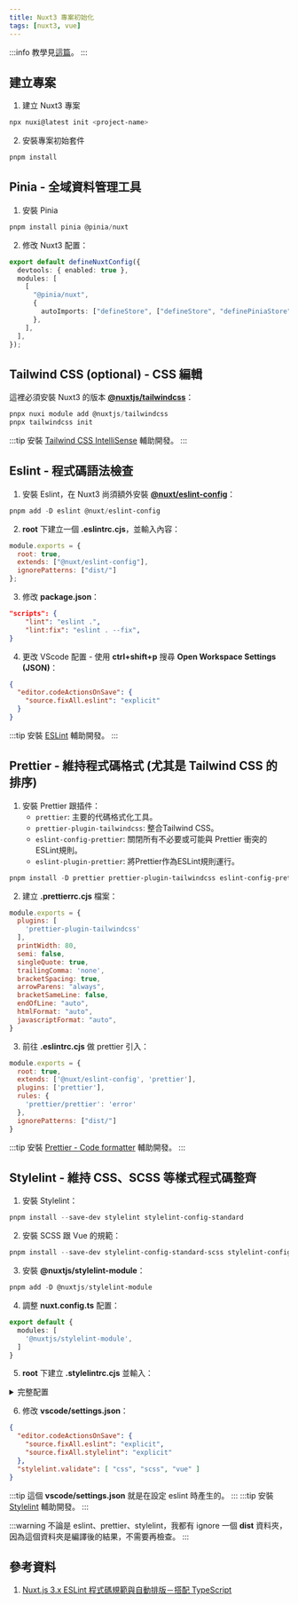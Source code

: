 ```yaml
---
title: Nuxt3 專案初始化
tags: [nuxt3, vue]
---
```

:::info
教學見[這篇](../../筆記本/Vue/05-nuxt.mdx)。
:::

## 建立專案
1. 建立 Nuxt3 專案
```powershell
npx nuxi@latest init <project-name>
```
2. 安裝專案初始套件
```powershell
pnpm install
```

## Pinia - 全域資料管理工具
1. 安裝 Pinia
```powershell
pnpm install pinia @pinia/nuxt
```
2. 修改 Nuxt3 配置：
```ts title='nuxt.config.ts'
export default defineNuxtConfig({
  devtools: { enabled: true },
  modules: [
    [
      "@pinia/nuxt",
      {
        autoImports: ["defineStore", ["defineStore", "definePiniaStore"]],
      },
    ],
  ],
});
```

## Tailwind CSS (optional) - CSS 編輯
這裡必須安裝 Nuxt3 的版本 [**@nuxtjs/tailwindcss**](https://tailwindcss.com/docs/guides/nuxtjs#modules)：
```powershell
pnpx nuxi module add @nuxtjs/tailwindcss
pnpx tailwindcss init
```
:::tip
安裝 [Tailwind CSS IntelliSense](https://marketplace.visualstudio.com/items?itemName=bradlc.vscode-tailwindcss) 輔助開發。
:::

## Eslint - 程式碼語法檢查
1. 安裝 Eslint，在 Nuxt3 尚須額外安裝 [**@nuxt/eslint-config**](https://nuxt.com/docs/guide/concepts/code-style#eslint)：
```powershell
pnpm add -D eslint @nuxt/eslint-config
```
2. **root** 下建立一個 **.eslintrc.cjs**，並輸入內容：
```js title='.eslintrc.cjs'
module.exports = {
  root: true,
  extends: ["@nuxt/eslint-config"],
  ignorePatterns: ["dist/"]
};
```
3. 修改 **package.json**：
```json
"scripts": {
    "lint": "eslint .",
    "lint:fix": "eslint . --fix",
}
```
4. 更改 VScode 配置 - 使用 **ctrl+shift+p** 搜尋 **Open Workspace Settings (JSON)**：
```json
{
  "editor.codeActionsOnSave": {
    "source.fixAll.eslint": "explicit"
  }
}
```
:::tip
安裝 [ESLint](https://marketplace.visualstudio.com/items?itemName=dbaeumer.vscode-eslint) 輔助開發。
:::

## Prettier - 維持程式碼格式 (尤其是 Tailwind CSS 的排序)
1. 安裝 Prettier 跟插件：
    * `prettier`: 主要的代碼格式化工具。
    * `prettier-plugin-tailwindcss`: 整合Tailwind CSS。
    * `eslint-config-prettier`: 關閉所有不必要或可能與 Prettier 衝突的ESLint規則。
    * `eslint-plugin-prettier`: 將Prettier作為ESLint規則運行。
```powershell
pnpm install -D prettier prettier-plugin-tailwindcss eslint-config-prettier eslint-plugin-prettier
```
2. 建立 **.prettierrc.cjs** 檔案：
```js
module.exports = {
  plugins: [
    'prettier-plugin-tailwindcss'
  ],
  printWidth: 80,
  semi: false,
  singleQuote: true,
  trailingComma: 'none',
  bracketSpacing: true,
  arrowParens: "always",
  bracketSameLine: false,
  endOfLine: "auto",
  htmlFormat: "auto",
  javascriptFormat: "auto",
}
```
3. 前往 **.eslintrc.cjs** 做 prettier 引入：
```js
module.exports = {
  root: true,
  extends: ['@nuxt/eslint-config', 'prettier'],
  plugins: ['prettier'],
  rules: {
    'prettier/prettier': 'error'
  },
  ignorePatterns: ["dist/"]
}
```
:::tip
安裝 [Prettier - Code formatter](https://marketplace.visualstudio.com/items?itemName=esbenp.prettier-vscode) 輔助開發。
:::


## Stylelint - 維持 CSS、SCSS 等樣式程式碼整齊
1. 安裝 Stylelint：
```powershell
pnpm install --save-dev stylelint stylelint-config-standard
```
2. 安裝 SCSS 跟 Vue 的規範：
```powershell
pnpm install --save-dev stylelint-config-standard-scss stylelint-config-standard-vue stylelint-order postcss postcss-scss postcss-html
```
3. 安裝 **@nuxtjs/stylelint-module**：
```powershell
pnpm add -D @nuxtjs/stylelint-module
```
4. 調整 **nuxt.config.ts** 配置：
```ts title='nuxt.config.ts'
export default {
  modules: [
    '@nuxtjs/stylelint-module',
  ]
}
```
5. **root** 下建立 **.stylelintrc.cjs** 並輸入：
<details>
<summary>完整配置</summary>

```js
module.exports = {
  extends: [
    "stylelint-config-standard",
    'stylelint-config-standard-scss',
    "stylelint-config-standard-vue/scss"
  ],
  plugins: [
    'stylelint-order'
  ],
  ignoreFiles: ["dist/**/*"],
  "fix": true, // 自動修復
  overrides: [
    {
      files: [ '*.scss', '**/*.scss', "*.vue", "**/*.vue" ],
      rules: {
        'scss/no-global-function-names': null // 關閉 scss 全域函式名稱檢查
      }
    }
  ],
  rules: {
    'unit-allowed-list': [ 'em', 'rem', 'deg', 'px', 'vh', 'vw', '%', 's', 'ms' ],
    'order/properties-order': [
      'position',
      'top',
      'bottom',
      'right',
      'left',
      'display',
      'align-items',
      'justify-content',
      'float',
      'clear',
      'overflow',
      'overflow-x',
      'overflow-y',
      'margin',
      'margin-top',
      'margin-right',
      'margin-bottom',
      'margin-left',
      'padding',
      'padding-top',
      'padding-right',
      'padding-bottom',
      'padding-left',
      'width',
      'min-width',
      'max-width',
      'height',
      'min-height',
      'max-height',
      'font-size',
      'font-family',
      'font-weight',
      'text-align',
      'text-justify',
      'text-indent',
      'text-overflow',
      'text-decoration',
      'white-space',
      'color',
      'background',
      'background-position',
      'background-repeat',
      'background-size',
      'background-color',
      'background-clip',
      'border',
      'border-style',
      'border-width',
      'border-color',
      'border-top-style',
      'border-top-width',
      'border-top-color',
      'border-right-style',
      'border-right-width',
      'border-right-color',
      'border-bottom-style',
      'border-bottom-width',
      'border-bottom-color',
      'border-left-style',
      'border-left-width',
      'border-left-color',
      'border-radius',
      'opacity',
      'filter',
      'list-style',
      'outline',
      'visibility',
      'z-index',
      'box-shadow',
      'text-shadow',
      'resize',
      'transition'
    ]
  }
}
```
</details>

6. 修改 **vscode/settings.json**：
```json
{
  "editor.codeActionsOnSave": {
    "source.fixAll.eslint": "explicit",
    "source.fixAll.stylelint": "explicit"
  },
  "stylelint.validate": [ "css", "scss", "vue" ]
}
```
:::tip
這個 **vscode/settings.json** 就是在設定 eslint 時產生的。
:::
:::tip
安裝 [Stylelint](https://marketplace.visualstudio.com/items?itemName=stylelint.vscode-stylelint) 輔助開發。
:::

:::warning
不論是 eslint、prettier、stylelint，我都有 ignore 一個 **dist** 資料夾，因為這個資料夾是編譯後的結果，不需要再檢查。
:::

## 參考資料
1. [Nuxt.js 3.x ESLint 程式碼規範與自動排版－搭配 TypeScript](https://clairechang.tw/2023/06/30/nuxt3/nuxt-v3-typescript-and-eslint/)
